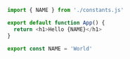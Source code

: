 <Playground template="react">

```js name=App.js active
import { NAME } from './constants.js'

export default function App() {
  return <h1>Hello {NAME}</h1>
}
```

```js name=constants.js readOnly
export const NAME = 'World'
```

</Playground>